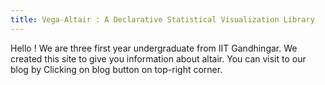 ```yaml
---
title: Vega-Altair : A Declarative Statistical Visualization Library
---
```


Hello ! We are three first year undergraduate from IIT Gandhingar. We created this site to give you information about altair.
You can visit to our blog by Clicking on blog button on top-right corner.